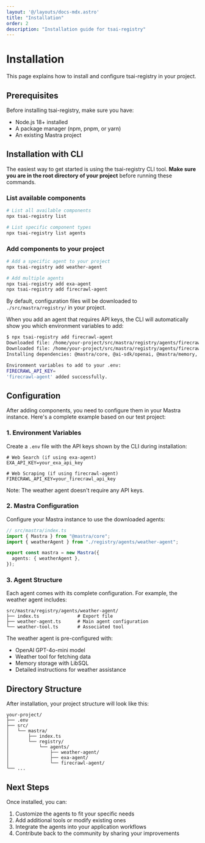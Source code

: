 ```yaml
---
layout: '@/layouts/docs-mdx.astro'
title: "Installation"
order: 2
description: "Installation guide for tsai-registry"
---
```


# Installation

This page explains how to install and configure tsai-registry in your project.

## Prerequisites

Before installing tsai-registry, make sure you have:

- Node.js 18+ installed
- A package manager (npm, pnpm, or yarn)
- An existing Mastra project

## Installation with CLI

The easiest way to get started is using the tsai-registry CLI tool. **Make sure you are in the root directory of your project** before running these commands.

### List available components

```bash
# List all available components
npx tsai-registry list

# List specific component types
npx tsai-registry list agents
```

### Add components to your project

```bash
# Add a specific agent to your project
npx tsai-registry add weather-agent

# Add multiple agents
npx tsai-registry add exa-agent
npx tsai-registry add firecrawl-agent
```

By default, configuration files will be downloaded to `./src/mastra/registry/` in your project.

When you add an agent that requires API keys, the CLI will automatically show you which environment variables to add:

```bash
$ npx tsai-registry add firecrawl-agent
Downloaded file: /home/your-project/src/mastra/registry/agents/firecrawl-agent/web-agent.ts
Downloaded file: /home/your-project/src/mastra/registry/agents/firecrawl-agent/index.ts
Installing dependencies: @mastra/core, @ai-sdk/openai, @mastra/memory, @mastra/libsql, @mastra/mcp

Environment variables to add to your .env:
FIRECRAWL_API_KEY=
'firecrawl-agent' added successfully.
```

## Configuration

After adding components, you need to configure them in your Mastra instance. Here's a complete example based on our test project:

### 1. Environment Variables

Create a `.env` file with the API keys shown by the CLI during installation:

```env
# Web Search (if using exa-agent)
EXA_API_KEY=your_exa_api_key

# Web Scraping (if using firecrawl-agent)
FIRECRAWL_API_KEY=your_firecrawl_api_key
```

Note: The weather agent doesn't require any API keys.

### 2. Mastra Configuration

Configure your Mastra instance to use the downloaded agents:

```typescript
// src/mastra/index.ts
import { Mastra } from "@mastra/core";
import { weatherAgent } from "./registry/agents/weather-agent";

export const mastra = new Mastra({
  agents: { weatherAgent },
});
```

### 3. Agent Structure

Each agent comes with its complete configuration. For example, the weather agent includes:

```
src/mastra/registry/agents/weather-agent/
├── index.ts              # Export file
├── weather-agent.ts      # Main agent configuration
└── weather-tool.ts       # Associated tool
```

The weather agent is pre-configured with:
- OpenAI GPT-4o-mini model
- Weather tool for fetching data
- Memory storage with LibSQL
- Detailed instructions for weather assistance

## Directory Structure

After installation, your project structure will look like this:

```
your-project/
├── .env
├── src/
│   └── mastra/
│       ├── index.ts
│       └── registry/
│           └── agents/
│               ├── weather-agent/
│               ├── exa-agent/
│               └── firecrawl-agent/
└── ...
```

## Next Steps

Once installed, you can:
1. Customize the agents to fit your specific needs
2. Add additional tools or modify existing ones
3. Integrate the agents into your application workflows
4. Contribute back to the community by sharing your improvements